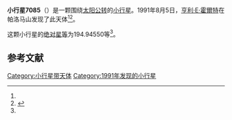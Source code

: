 {{Infobox planet
| bgcolour = #FFFFC0
| name = 7085
| symbol = 
| image = 
| caption = 
| discovery = yes
| discovery_ref = 
| discoverer = [[亨利·E·霍爾特|亨利·E·霍爾特]]
| discovery_site = [[帕洛马山|帕洛马山]] 
| discovered = 1991年8月5日
| designations = yes
| mp_name = 
| named_after = 
| alt_names = 1991 PE/ 1986 TE1
| mp_category = [[主带小行星|主带小行星]]
| orbit_ref = <ref name="a">[http://ssd.jpl.nasa.gov/sbdb.cgi?sstr=7085 7085] {{Wayback|url=http://ssd.jpl.nasa.gov/sbdb.cgi?sstr=7085 |date=20201124023108 }}，小行星數據庫瀏覽器（JPL Small-Body Database Browser）－[[美国国家航空航天局|美国国家航空航天局]]喷气推进实验室</ref>
| epoch = 2456400.5 (2013年4月18日更新)
| aphelion = {{convert|3.8852263|AU|km|3|abbr=on|lk=out}}
| perihelion = {{convert|2.2800733|AU|km|3|abbr=on}}
| semimajor = {{convert|3.0826498|AU|km|3|abbr=on}}
| eccentricity = 0.2603528
| period = 1976.900033 [[日|日]]<br />5.41[[儒略年|儒略年]]
| avg_speed = 
| inclination = 2.74774
| asc_node = 121.57463
| mean_anomaly = 
| arg_peri = 194.94550
| satellites = 
| physical_characteristics = yes
| dimensions = 
| mass = 
| density = 
| surface_grav = 
| escape_velocity = 
| sidereal_day = 
| axial_tilt = 
| pole_ecliptic_lat = 
| pole_ecliptic_lon = 
| albedo = 
| temperatures= 
| temp_name1 = 
| mean_temp_1 = 
| max_temp_1 = 
| temp_name2 = 
| max_temp_2 = 
| spectral_type = 
| abs_magnitude = 194.94550
}}

'''小行星7085'''（{{lang-en|7085}}）是一颗围绕[[太阳|太阳]][[公转|公转]]的[[小行星|小行星]]。1991年8月5日，[[亨利·E·霍爾特|亨利·E·霍爾特]]在帕洛马山发现了此天体<ref name="a" /><ref>{{cite news|title=小行星列表|url=http://cfa-www.harvard.edu/iau/lists/NumberedMPs.txt|accessdate=2013-07-08|newspaper=哈佛大学|archive-date=2008-05-17|archive-url=https://web.archive.org/web/20080517010638/http://cfa-www.harvard.edu/iau/lists/NumberedMPs.txt|dead-url=no}}</ref>。

这颗小行星的[[绝对星等|绝对星等]]为194.94550等<ref name="a" />。

==参考文献==
{{reflist}}
{{Minor Planet Number|[[小行星7084|小行星7084]]|[[小行星7086|小行星7086]]}}

{{小天体}}

[[Category:小行星带天体|Category:小行星带天体]]
[[Category:1991年发现的小行星|Category:1991年发现的小行星]]

{{asteroid-stub}}